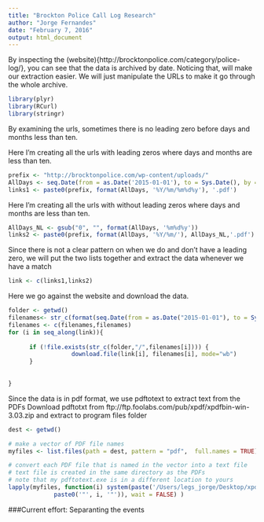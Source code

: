 ```yaml
---
title: "Brockton Police Call Log Research"
author: "Jorge Fernandes"
date: "February 7, 2016"
output: html_document
---
```


By inspecting the  (website){http://brocktonpolice.com/category/police-log/}, you can see that the data is archived by date. Noticing that, will make our extraction easier. We will just manipulate the URLs to make it go through the whole archive.

```r
library(plyr)
library(RCurl)
library(stringr)
```


By examining the urls, sometimes there is no leading zero before days and months less than ten.  

Here I'm creating all the urls with leading zeros where days and months are less than ten.
```r

prefix <- "http://brocktonpolice.com/wp-content/uploads/"
AllDays <- seq.Date(from = as.Date('2015-01-01'), to = Sys.Date(), by = "day")
links1 <- paste0(prefix, format(AllDays, '%Y/%m/%m%d%y'), '.pdf')

```

Here I'm creating all the urls with without leading zeros where days and months are less than ten.

```r

AllDays_NL <- gsub("0", "", format(AllDays, '%m%d%y'))
links2 <- paste0(prefix, format(AllDays, '%Y/%m/'), AllDays_NL,'.pdf')

```

Since there is not a clear pattern on when we do and don't have a leading zero, we will put the two lists together and extract the data whenever we have a match
```r

link <- c(links1,links2)

```

Here we go against the website and download the data.

```r
folder <- getwd()
filenames<- str_c(format(seq.Date(from = as.Date("2015-01-01"), to = Sys.Date(), by = "day"),"%Y_%m_%d"),".pdf")
filenames <- c(filenames,filenames)
for (i in seq_along(link)){
      
      if (!file.exists(str_c(folder,"/",filenames[i]))) { 
                  download.file(link[i], filenames[i], mode="wb")
      } 
      
      
}

```
Since the data is in pdf format, we use pdftotext to extract text from the PDFs
Download pdftotxt from ftp://ftp.foolabs.com/pub/xpdf/xpdfbin-win-3.03.zip and extract to program files folder

```r
dest <- getwd()

# make a vector of PDF file names
myfiles <- list.files(path = dest, pattern = "pdf",  full.names = TRUE)

# convert each PDF file that is named in the vector into a text file 
# text file is created in the same directory as the PDFs
# note that my pdftotext.exe is in a different location to yours
lapply(myfiles, function(i) system(paste('/Users/legs_jorge/Desktop/xpdfbin-mac-3.04/bin64/pdftotext', 
             paste0('"', i, '"')), wait = FALSE) )

```

###Current effort:
Separanting the events



